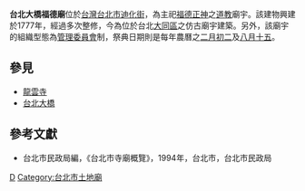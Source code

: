 '''台北大橋福德廟'''位於[[台灣|台灣]][[台北市|台北市]][[迪化街|迪化街]]，為主祀[[福德正神|福德正神]]之[[道教|道教]]廟宇。該建物興建於1777年，經過多次整修，今為位於台北[[大同區_(臺北市)|大同區]]之仿古廟宇建築。另外，該廟宇的組織型態為[[管理委員會|管理委員會]]制，祭典日期則是每年農曆之[[二月初二|二月初二]]及[[八月十五|八月十五]]。
{{東亞廟宇
| name = 台北大橋福德廟
| img = 
| img_capt = 
| image_width = 250px
| location = [[臺北市|臺北市]][[大同區_(臺北市)|大同區]]
| god = [[福德正神|福德正神]]
| type = 
| struct =  
| open_year =1977年
| cere_date =[[農曆|農曆]][[二月初二日|二月初二日]]（聖誕） 
|}}






==參見==
* [[龍雲寺|龍雲寺]]
* [[台北大橋|台北大橋]]

==參考文獻==
*台北市民政局編，《台北市寺廟概覽》，1994年，台北市，台北市民政局

[[Category:大同區廟宇_(臺灣)|D]]
[[Category:台北市土地廟|Category:台北市土地廟]]